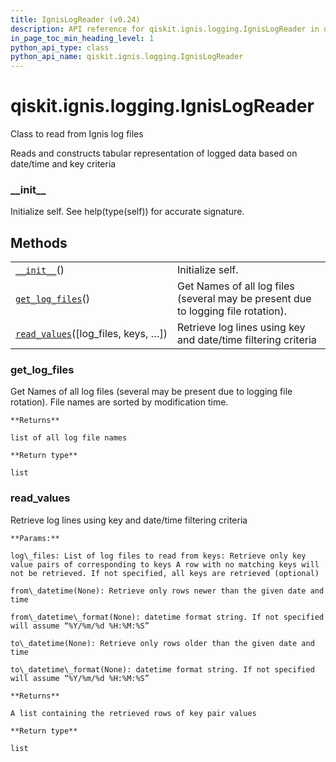 ```yaml
---
title: IgnisLogReader (v0.24)
description: API reference for qiskit.ignis.logging.IgnisLogReader in qiskit v0.24
in_page_toc_min_heading_level: 1
python_api_type: class
python_api_name: qiskit.ignis.logging.IgnisLogReader
---
```


<span id="qiskit-ignis-logging-ignislogreader" />

# qiskit.ignis.logging.IgnisLogReader

<Class id="qiskit.ignis.logging.IgnisLogReader" isDedicatedPage={true} github="https://github.com/qiskit-community/qiskit-ignis/tree/stable/0.5/qiskit/ignis/logging/ignis_logging.py" signature="IgnisLogReader" modifiers="class">
  Class to read from Ignis log files

  Reads and constructs tabular representation of logged data based on date/time and key criteria

  ### \_\_init\_\_

  <Function id="qiskit.ignis.logging.IgnisLogReader.__init__" signature="__init__()">
    Initialize self. See help(type(self)) for accurate signature.
  </Function>

  ## Methods

  |                                                                                                                                             |                                                                                   |
  | ------------------------------------------------------------------------------------------------------------------------------------------- | --------------------------------------------------------------------------------- |
  | [`__init__`](#qiskit.ignis.logging.IgnisLogReader.__init__ "qiskit.ignis.logging.IgnisLogReader.__init__")()                                | Initialize self.                                                                  |
  | [`get_log_files`](#qiskit.ignis.logging.IgnisLogReader.get_log_files "qiskit.ignis.logging.IgnisLogReader.get_log_files")()                 | Get Names of all log files (several may be present due to logging file rotation). |
  | [`read_values`](#qiskit.ignis.logging.IgnisLogReader.read_values "qiskit.ignis.logging.IgnisLogReader.read_values")(\[log\_files, keys, …]) | Retrieve log lines using key and date/time filtering criteria                     |

  ### get\_log\_files

  <Function id="qiskit.ignis.logging.IgnisLogReader.get_log_files" signature="get_log_files()">
    Get Names of all log files (several may be present due to logging file rotation). File names are sorted by modification time.

    **Returns**

    list of all log file names

    **Return type**

    list
  </Function>

  ### read\_values

  <Function id="qiskit.ignis.logging.IgnisLogReader.read_values" signature="read_values(log_files=None, keys=None, from_datetime=None, from_datetime_format=None, to_datetime=None, to_datetime_format=None)">
    Retrieve log lines using key and date/time filtering criteria

    **Params:**

    log\_files: List of log files to read from keys: Retrieve only key value pairs of corresponding to keys A row with no matching keys will not be retrieved. If not specified, all keys are retrieved (optional)

    from\_datetime(None): Retrieve only rows newer than the given date and time

    from\_datetime\_format(None): datetime format string. If not specified will assume “%Y/%m/%d %H:%M:%S”

    to\_datetime(None): Retrieve only rows older than the given date and time

    to\_datetime\_format(None): datetime format string. If not specified will assume “%Y/%m/%d %H:%M:%S”

    **Returns**

    A list containing the retrieved rows of key pair values

    **Return type**

    list
  </Function>
</Class>

